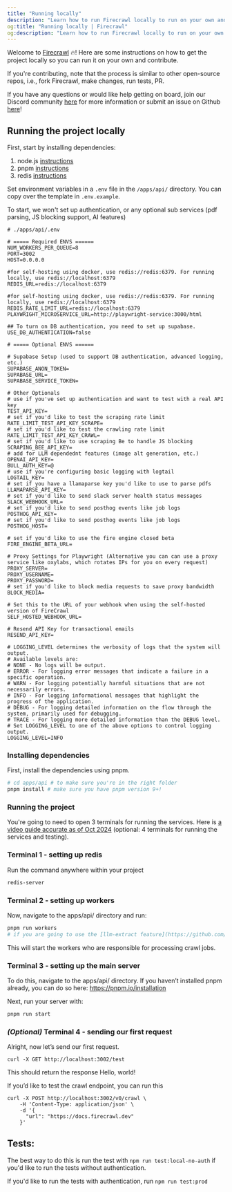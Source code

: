 ```yaml
---
title: "Running locally"
description: "Learn how to run Firecrawl locally to run on your own and/or contribute to the project."
og:title: "Running locally | Firecrawl"
og:description: "Learn how to run Firecrawl locally to run on your own and/or contribute to the project."
---
```


Welcome to [Firecrawl](https://firecrawl.dev) 🔥! Here are some instructions on how to get the project locally so you can run it on your own and contribute.

If you're contributing, note that the process is similar to other open-source repos, i.e., fork Firecrawl, make changes, run tests, PR.

If you have any questions or would like help getting on board, join our Discord community [here](https://discord.gg/gSmWdAkdwd) for more information or submit an issue on Github [here](https://github.com/mendableai/firecrawl/issues/new/choose)!

## Running the project locally

First, start by installing dependencies:
1. node.js [instructions](https://nodejs.org/en/learn/getting-started/how-to-install-nodejs)
2. pnpm [instructions](https://pnpm.io/installation)
3. redis [instructions](https://redis.io/docs/latest/operate/oss_and_stack/install/install-redis/) 


Set environment variables in a `.env` file in the `/apps/api/` directory. You can copy over the template in `.env.example`.

To start, we won't set up authentication, or any optional sub services (pdf parsing, JS blocking support, AI features)

```
# ./apps/api/.env

# ===== Required ENVS ======
NUM_WORKERS_PER_QUEUE=8 
PORT=3002
HOST=0.0.0.0

#for self-hosting using docker, use redis://redis:6379. For running locally, use redis://localhost:6379
REDIS_URL=redis://localhost:6379

#for self-hosting using docker, use redis://redis:6379. For running locally, use redis://localhost:6379
REDIS_RATE_LIMIT_URL=redis://localhost:6379 
PLAYWRIGHT_MICROSERVICE_URL=http://playwright-service:3000/html

## To turn on DB authentication, you need to set up supabase.
USE_DB_AUTHENTICATION=false

# ===== Optional ENVS ======

# Supabase Setup (used to support DB authentication, advanced logging, etc.)
SUPABASE_ANON_TOKEN= 
SUPABASE_URL= 
SUPABASE_SERVICE_TOKEN=

# Other Optionals
# use if you've set up authentication and want to test with a real API key
TEST_API_KEY=
# set if you'd like to test the scraping rate limit
RATE_LIMIT_TEST_API_KEY_SCRAPE=
# set if you'd like to test the crawling rate limit
RATE_LIMIT_TEST_API_KEY_CRAWL=
# set if you'd like to use scraping Be to handle JS blocking
SCRAPING_BEE_API_KEY=
# add for LLM dependednt features (image alt generation, etc.)
OPENAI_API_KEY=
BULL_AUTH_KEY=@
# use if you're configuring basic logging with logtail
LOGTAIL_KEY=
# set if you have a llamaparse key you'd like to use to parse pdfs
LLAMAPARSE_API_KEY=
# set if you'd like to send slack server health status messages
SLACK_WEBHOOK_URL=
# set if you'd like to send posthog events like job logs
POSTHOG_API_KEY=
# set if you'd like to send posthog events like job logs
POSTHOG_HOST=

# set if you'd like to use the fire engine closed beta
FIRE_ENGINE_BETA_URL=

# Proxy Settings for Playwright (Alternative you can can use a proxy service like oxylabs, which rotates IPs for you on every request)
PROXY_SERVER=
PROXY_USERNAME=
PROXY_PASSWORD=
# set if you'd like to block media requests to save proxy bandwidth
BLOCK_MEDIA=

# Set this to the URL of your webhook when using the self-hosted version of FireCrawl
SELF_HOSTED_WEBHOOK_URL=

# Resend API Key for transactional emails
RESEND_API_KEY=

# LOGGING_LEVEL determines the verbosity of logs that the system will output.
# Available levels are:
# NONE - No logs will be output.
# ERROR - For logging error messages that indicate a failure in a specific operation.
# WARN - For logging potentially harmful situations that are not necessarily errors.
# INFO - For logging informational messages that highlight the progress of the application.
# DEBUG - For logging detailed information on the flow through the system, primarily used for debugging.
# TRACE - For logging more detailed information than the DEBUG level.
# Set LOGGING_LEVEL to one of the above options to control logging output.
LOGGING_LEVEL=INFO
```

### Installing dependencies

First, install the dependencies using pnpm.

```bash
# cd apps/api # to make sure you're in the right folder
pnpm install # make sure you have pnpm version 9+!
```

### Running the project

You're going to need to open 3 terminals for running the services. Here is [a video guide accurate as of Oct 2024](https://youtu.be/LHqg5QNI4UY) (optional: 4 terminals for running the services and testing).

### Terminal 1 - setting up redis

Run the command anywhere within your project

```bash
redis-server
```

### Terminal 2 - setting up workers

Now, navigate to the apps/api/ directory and run:
```bash
pnpm run workers
# if you are going to use the [llm-extract feature](https://github.com/mendableai/firecrawl/pull/586/), you should also export OPENAI_API_KEY=sk-______
```

This will start the workers who are responsible for processing crawl jobs.

### Terminal 3 - setting up the main server


To do this, navigate to the apps/api/ directory. If you haven’t installed pnpm already, you can do so here: https://pnpm.io/installation

Next, run your server with:

```bash
pnpm run start
```

### *(Optional)* Terminal 4 - sending our first request

Alright, now let’s send our first request.

```curl
curl -X GET http://localhost:3002/test
``` 
This should return the response Hello, world!


If you’d like to test the crawl endpoint, you can run this 

```curl
curl -X POST http://localhost:3002/v0/crawl \
    -H 'Content-Type: application/json' \
    -d '{
      "url": "https://docs.firecrawl.dev"
    }'
```   
    
## Tests:

The best way to do this is run the test with `npm run test:local-no-auth` if you'd like to run the tests without authentication.

If you'd like to run the tests with authentication, run `npm run test:prod`


